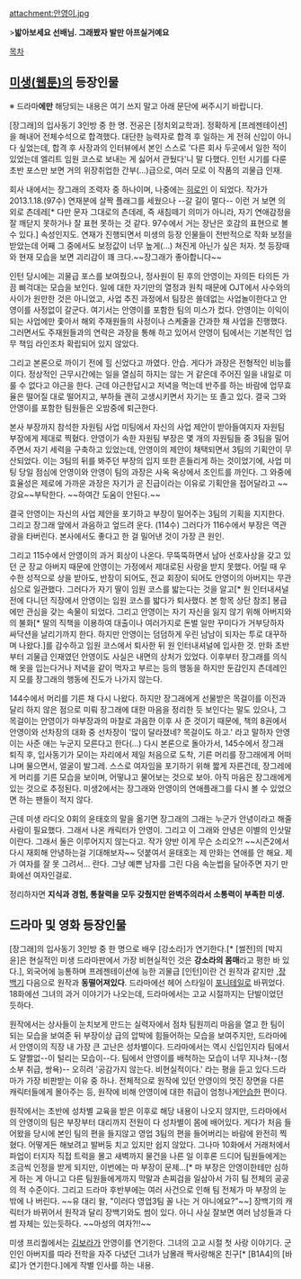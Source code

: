 attachment:안영이.jpg

>'''밟아보세요 선배님. 그래봤자 발만 아프실거예요'''

[[목차]]

== [[미생(웹툰)]]의 등장인물 ==
※ 드라마'''에만''' 해당되는 내용은 여기 쓰지 말고 아래 문단에 써주시기 바랍니다.

[장그래]의 입사동기 3인방 중 한 명. 전공은 [정치외교학과]. 정확하게 [프레젠테이션]을 해내어 전체수석으로 합격했다. 대단한 능력자로 합격 후 일하는 게 전혀 신입이 아니다 싶었는데, 합격 후 사장과의 인터뷰에서 본인 스스로 '다른 회사 두곳에서 일한 적이 있었는데 엘리트 임원 코스로 보내는 게 싫어서 관뒀다'니 말 다했다. 인턴 시기를 다룬 초반 포스만 보면 거의 위장취업한 간부(...)급으로, 여러 모로 이 작품의 괴물급 인재. 

회사 내에서는 장그래의 조력자 중 하나이며, 나중에는 [[히로인]] 이 되었다. 작가가 2013.1.18.(97수) 연재분에 살짝 플래그를 세웠으나 --갈 길이 멀다-- 이런 거 보면 의외로 츤데레[* 다만 문자 그대로의 츤데레, 즉 새침떼기 의미가 아니라, 자기 연애감정을 잘 깨닫지 못하거나 잘 표현 못하는 것 같다. 97수에서 거는 장난은 호감의 표현으로 볼 수 있다.] 속성인지도. 연재가 진행되면서 미생의 등장 인물들이 전반적으로 작화 보정을 받았는데 어째 그 중에서도 보정값이 너무 높게(...) 쳐진게 아닌가 싶은 처자. 첫 등장때와 현재 모습을 보면 괴리감이 꽤 크다.~~장그래가 좋아합니다~~

인턴 당시에는 괴물급 포스를 보여줬으나, 정사원이 된 후의 안영이는 자의든 타의든 가끔 삐걱대는 모습을 보인다. 일에 대한 자기만의 열정과 원칙 때문에 OJT에서 사수와의 사이가 원만한 것은 아니었고, 사업 추진 과정에서 팀장은 쓸데없는 사업놀이한다고 안영이를 사정없이 갈군다. 여기서는 안영이를 포함한 팀의 미스가 컸다. 안영이는 이익이 되는 사업에만 좇아서 해외 주재원들의 사정이나 스케줄을 간과한 채 사업을 진행했다. 그러면서도 주재원들과의 연락은 과장을 통해 하고 있어서 안영이 팀에서는 기본적인 업무 책임 라인조차 확립되어 있지 않았다. 

그리고 본론으로 까이기 전에 힐 신었다고 까였다. 안습. 게다가 과장은 전형적인 비능률이다. 정상적인 근무시간에는 일을 열심히 하지는 않는 거 같은데 주어진 일을 내일로 미룰 수 없다고 야근을 한다. 근데 야근한답시고 저녁을 먹는데 반주를 하는 바람에 업무효율은 떨어질 대로 떨어지고, 부하들 괜히 고생시키면서 자기는 또 졸고 있다. 결국 그와 안영이를 포함한 팀원들은 오밤중에 퇴근한다.

본사 부장까지 참석한 자원팀 사업 미팅에서 자신의 사업 제안이 받아들여지자 자원팀 부장에게 제대로 찍혔다. 안영이가 속한 자원팀 부장은 몇 개의 자원팀들 중 3팀을 밀어 주면서 자기 세력을 구축하고 있었는데, 안영이의 제안이 채택되면서 3팀의 기획안이 무산되었다. 이는 3팀의 뒤를 봐주던 부장의 입지 또한 흔들리게 하는 것이었기에, 사업 미팅 당일 점심에 안영이와 안영이 팀의 과장은 사옥 옥상에서 조인트를 까인다. 그 와중에 효율성은 제로에 가까운 과장은 자기가 곧 진급이라는 이유로 기획안을 접어달라고 ~~강요~~부탁한다. ~~하여간 도움이 안된다.~~

결국 안영이는 자신의 사업 제안을 포기하고 부장이 밀어주는 3팀의 기획을 지지한다. 그리고 장그래 앞에서 과음하고 엎드려 운다. (114수) 그러다가 116수에서 부장은 역관광을 타버린다. 본사에서도 좋다고 한 걸 밀어낸 것이 가장 큰 원인.

그리고 115수에서 안영이의 과거 회상이 나온다. 무뚝뚝하면서 남아 선호사상을 갖고 있던 군 장교 아버지 때문에 안영이는 가정에서 제대로된 사랑을 받지 못했다. 어릴 때 우수한 성적으로 상을 받아도, 반장이 되어도, 전교 회장이 되어도 안영이의 아버지는 무관심으로 일관했다. 그러다가 자기 딸이 임원 코스를 밟는다는 것을 알고[* 원 인터내셔널 전에 다니던 직장에서 안영이는 임원 코스를 밟다가 퇴사했다. 본 항목 상단 참조] 봉급에만 관심을 갖는 속물이 되었다. 그리고 안영이는 자기 자신을 잃지 않기 위해 아버지와의 불화[* 딸의 직책을 이용하여 대출이나 여러가지로 돈벌 일만 꾸미다가 거부당하자 싸닥션을 날리기까지 한다. 하지만 안영이는 덤덤하게 우린 남남이 되자는 투로 대꾸하며 나왔다.]를 감수하고 임원 코스에서 퇴사한 뒤 원 인터내셔널에 입사한 것. 만화 초반부터 괴물급 인재였던 안영이도 사실은 내면의 상처가 있었다. 이후부터 장그래를 의식해 옷을 입는다거나 저녁을 같이 먹자고 부르는 등의 행동을 하지만 둔감인지 츤데레인지 모를 장그래의 행동에 진도가 나가지 않는다.

144수에서 머리를 기른 채 다시 나왔다. 하지만 장그래에게 선물받은 목걸이를 이전과 달리 하지 않은 점으로 미뤄 장그래에 대한 마음을 정리한 듯 보인다는 말도 있으나, 그 목걸이는 안영이가 마부장과의 마찰로 과음한 이후 사 준 것이기 때문에, 책의 8권에서 안영이와 선차장의 대화 중 선차장이 '많이 달라졌네? 목걸이도 하고.' 라고 말하자 안영이는 사준 애는 누군지 모른다고 한다(...) 다시 본론으로 돌아가서, 145수에서 장그래 퇴직 후, 입사동기가 모이는 자리에서 제일 처음으로 도착, 기른 머리를 장그래에게 어떠냐며 물으면서, 얼굴이 발그레. 스스로 여자임을 포기하기 위해 짧게 자른건데, 장그레에게 머리를 기른 모습을 보이며, 어떻냐고 물어보는 것으로 보아. 아직 마음은 장그래에게 있는 것으로 추정된다. 미생2에서는 장그래와 안영이의 연애플래그를 다시 볼 수 있었으면 하는 팬들이 적지 않다.

근데 미생 라디오 0회의 윤태호의 말을 옮기면 장그래의 그래는 누군가 안녕이라고 해줄 사람이 필요했다. 그래서 나온 캐릭터가 안영이. 그리고 이 그래와 안녕은 이별의 인삿말이란다. 그래서 둘은 이루어지지 않는다고. 작가 양반 이게 무슨 소리오?! ~~시즌2에서 다시 재회해 안녕하는걸 기대해보자~~ 덧붙여서 윤태호는 제 만화는 연애를 안 해요. 제가 여자를 잘 못 그려서... 란다. 그냥 예쁜 남자를 그린 다음 속눈썹을 달아주면 자기 만화에선 여자인걸로.

정리하자면 '''지식과 경험, 통찰력을 모두 갖췄지만 완벽주의라서 소통력이 부족한 미생.'''

== 드라마 및 영화 등장인물 ==
[장그래]의 입사동기 3인방 중 한 명으로 배우 [강소라]가 연기한다.[* [썰전]의 [박지윤]은 현실적인 미생 드라마판에서 가장 비현실적인 것은 '''강소라의 몸매'''라고 평한 바 있다.], 외국어에 능통하며 프레젠테이션에 능한 괴물급 [인턴]이란 건 원작과 같지만 ,[[장백기]] 다음으로 원작과 '''동떨어져있다'''. 드라마에선 헤어 스타일이 [[포니테일]]로 바뀌었다. 18화에선 그녀의 과거 이야기가 나오는데, 드라마에서는 고교 시절까지는 단발이었던 듯하다.

원작에서는 상사들이 눈치보게 만드는 실력자에서 점차 팀원끼리 마음을 열고 한 팀이 되는 모습을 보여준 뒤 부장이상 급의 압박에 힘들어하는 모습을 보여주지만, 드라마에서 안영이의 직장 내 가장 큰 고난은 성차별이다. 드라마에서는 역시 신입인지라 팀에서도 얄짤없--이 털리는 모습이--다. 팀에서 안영이를 배척하는 모습이 너무 지나쳐--(청소부 취급, 쌍욕)-- 오히려 '공감가지 않는다. 비현실적이다.' 라는 평을 듣고 있다.드라마가 가장 비판받는 이유 중 하나. 전체적으로 원작에 있던 안영이의 멋진 장면을 다른 캐릭터들에게 몰아주는 등, 원작에 비해 안영이에 대한 취급이 엄청나게[http://star.ohmynews.com/NWS_Web/OhmyStar/at_pg.aspx?CNTN_CD=A0002064228 안습한] 편이다. 

원작에서는 초반에 성차별 교육을 받은 이후로 해당 내용이 나오지 않지만, 드라마에서의 안영이의 팀은 부장부터 대리까지 전원이 다 성차별이 몸에 배어있다. 게다가 처음 들어왔을 당시에 본인 팀의 편을 들지않고 영업 3팀의 편을 들어버리는 바람에 완전히 찍혔다. 어떻게든 해보려고 발버둥 치고 있지만 쉽지 않았다. 그나마 10화에서 거래처에서 파업이 터지자 직접 트럭을 몰고 새벽까지 물건을 나른 일 이후론 드디어 팀원들에게는 조금씩 인정을 받게 되지만, 이번에는 마 부장이 문제...[* 마 부장은 안영이한테만 심하게 하는 게 아니고 다른 팀원들에게까지 막말과 손찌검을 일삼아서 가히 팀 전체의 공공의 적 수준이다. 그리고 드라마 후반부에는 여러 사건으로 인해 팀 전체가 마 부장의 눈밖에 나 버린다. ~~유 대리 왈, "이러다 영업3팀 꼴 나는 거 아니에요?"~~] 장백기의 캐릭터가 바뀌어서 원작과 달리 장백기와도 썸이 있다. 아니 사실 잘보면 여러 남성들과 다 썸 자체는 있는듯하다. ~~마성의 여자?!!~~

미생 프리퀄에서는 [[김보라]]가 안영이를 연기한다. 그녀의 고교 시절 첫 사랑 이야기다. 군인인 아버지를 따라 전학을 자주 다녔던 그녀가 남몰래 짝사랑해온 친구[* [B1A4]의 [바로]가 연기한다.]에게 작별 인사를 하는 내용.
